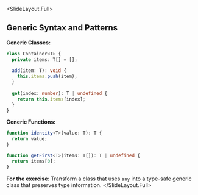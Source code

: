 
<SlideLayout.Full>
## Generic Syntax and Patterns

**Generic Classes:**
```typescript
class Container<T> {
  private items: T[] = [];
  
  add(item: T): void {
    this.items.push(item);
  }
  
  get(index: number): T | undefined {
    return this.items[index];
  }
}
```

**Generic Functions:**
```typescript
function identity<T>(value: T): T {
  return value;
}

function getFirst<T>(items: T[]): T | undefined {
  return items[0];
}
```

**For the exercise**: Transform a class that uses `any` into a type-safe generic class that preserves type information.
</SlideLayout.Full>